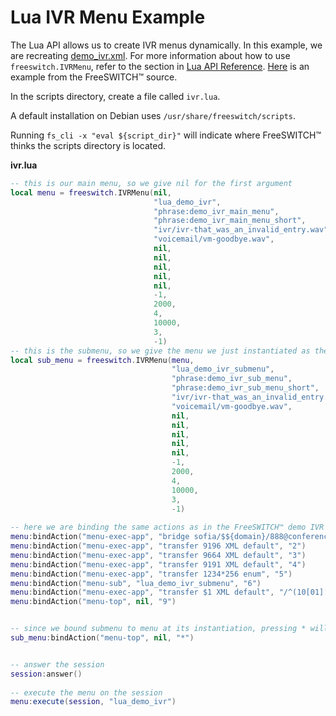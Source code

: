 
# Lua IVR Menu Example 

 

The Lua API allows us to create IVR menus dynamically. In this example, we are recreating [demo\_ivr.xml](https://freeswitch.org/stash/projects/FS/repos/freeswitch/browse/conf/vanilla/ivr%5Fmenus/demo%5Fivr.xml). For more information about how to use `freeswitch.IVRMenu`, refer to the section in [Lua API Reference](../index.mdx#freeswitchivrmenu). [Here](https://freeswitch.org/stash/projects/FS/repos/freeswitch/browse/scripts/lua/lua%5Fivr.lua) is an example from the FreeSWITCH™ source.

  
In the scripts directory, create a file called `ivr.lua`.

A default installation on Debian uses `/usr/share/freeswitch/scripts`.

Running `fs_cli -x "eval ${script_dir}"` will indicate where FreeSWITCH™ thinks the scripts directory is located. 

**ivr.lua**

```lua
-- this is our main menu, so we give nil for the first argument
local menu = freeswitch.IVRMenu(nil,
                                "lua_demo_ivr",
                                "phrase:demo_ivr_main_menu",
                                "phrase:demo_ivr_main_menu_short", 
                                "ivr/ivr-that_was_an_invalid_entry.wav", 
                                "voicemail/vm-goodbye.wav", 
                                nil,
                                nil, 
                                nil, 
                                nil, 
                                nil,
                                -1,
                                2000,
                                4,
                                10000,
                                3,
                                -1)
-- this is the submenu, so we give the menu we just instantiated as the first argument
local sub_menu = freeswitch.IVRMenu(menu,
                                    "lua_demo_ivr_submenu",
                                    "phrase:demo_ivr_sub_menu",
                                    "phrase:demo_ivr_sub_menu_short",
                                    "ivr/ivr-that_was_an_invalid_entry.wav",
                                    "voicemail/vm-goodbye.wav",
                                    nil,
                                    nil,
                                    nil,
                                    nil,
                                    nil,
                                    -1,
                                    2000,
                                    4,
                                    10000,
                                    3,
                                    -1)
 
-- here we are binding the same actions as in the FreeSWITCH™ demo IVR
menu:bindAction("menu-exec-app", "bridge sofia/$${domain}/888@conference.freeswitch.org", "1")
menu:bindAction("menu-exec-app", "transfer 9196 XML default", "2")
menu:bindAction("menu-exec-app", "transfer 9664 XML default", "3")
menu:bindAction("menu-exec-app", "transfer 9191 XML default", "4")
menu:bindAction("menu-exec-app", "transfer 1234*256 enum", "5")
menu:bindAction("menu-sub", "lua_demo_ivr_submenu", "6")
menu:bindAction("menu-exec-app", "transfer $1 XML default", "/^(10[01][0-9])$/")
menu:bindAction("menu-top", nil, "9")


-- since we bound submenu to menu at its instantiation, pressing * will go back to menu
sub_menu:bindAction("menu-top", nil, "*")


-- answer the session
session:answer()
 
-- execute the menu on the session
menu:execute(session, "lua_demo_ivr")
```


